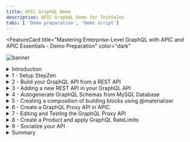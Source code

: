 ```yaml
---
title: APIC GraphQL Demo
description: APIC GraphQL Demo for TechSales
tabs: [ 'Demo preparation', 'Demo script']
---
```



<FeatureCard
  title="Mastering Enterprise-Level GraphQL with APIC and APIC Essentials - Demo Preparation"
  color="dark"
  >

![banner](./images/banner.png)

</FeatureCard>

<span id="place1"></span>

<details>

<summary>Introduction</summary>
<br/>
The rising adoption of hybrid cloud has resulted in data stored everywhere – in different types of data stores likes data warehouses, lakes, and lakehouses as well as across different clouds and on-premises environments. APIs serve as the essential connector between different data sources and applications, which means that businesses are relying on and creating more APIs than ever before to get the data they need to power their applications and experiences.
<br/><br/>
GraphQL has rapidly become a go-to query language for companies to interact with their data and is emerging as a new standard for APIs, layering upon the investments in REST APIs and data systems. While GraphQL APIs are significantly easier for the application teams to consume, they can represent a challenge to the API Provider teams tasked with building them.  We believe that APIs built declaratively are simply better - leading to first implementation with fewer lines of clean code, faster time to deploy, and APIs with built-in performance, cost, and reliability optimizations.
<br/><br/>
Our company decided to invest in GraphQL as a new standard for APIs. GraphQL is a query language for APIs that gives an application client greater control over what data it retrieves in an API request when compared with a REST API request.
<br/><br/>
We would like to explore an easier way for developers to build GraphQL APIs, consuming data stored everywhere. Take an e-commerce application for example. With a single call, GraphQL can merge data that is found in different subsystems, like customer information, order numbers, and delivery status, and return it in an expected format. While GraphQL APIs are significantly easier for the application teams to consume, they can represent a challenge to the API teams tasked with building them, securing them, socializing them, and managing them. To ease the process of building these APIs, we would like to explore a way to create GraphQL APIs using a declarative approach for federated access to data.
<br/><br/>
On the other hand, our Development's team is having problems managing the use of GraphQL APIs in your company, including rate limits, API lifecycle, security and how to socialize these APIs with our developers ecosystem.
<br/><br/>
In this demo we will learn how to move from Zero to Enterprise in the GraphQL domain. Initially we will learn how to use API Connect Essentials (StepZen) to create a a federated GraphQL API by pulling data from disparate sources (REST API and MySQL). After that you will use IBM API Connect to create a GraphQL API proxy definition that proxies a backend GraphQL server from StepZen, and to define rate limiting controls that reflect the amount of data that is returned from the server by a request to the GraphQL API.
<br/><br/>
Here we will see how to CREATE, MANAGE, SECURE and SOCIALIZE our GraphQL APIs using IBM API Connect solutions.
<br/><br/>
Let's get started!<br/><br/>

(Demo Slides <a href="https://github.com/ibm-integration/learninghub/blob/main/src/pages/demos/mq-techsales/files/APICSlides.pptx" target="_blank" rel="noreferrer">here</a>)
<br/>
</details>

<details>
<summary>1 - Setup StepZen</summary>

<br/>

| **1.1** | **Access StepZen** |
| :--- | :--- |
| **Narration** | StepZen enables developers to easily build and deploy a single GraphQL API that gets the data they need from multiple backends. The StepZen CLI is the primary tool for creating, uploading, deploying and testing your StepZen API. The StepZen CLI enables you use to manage your StepZen schemas, configurations, and endpoints. The CLI also comes with a built-in Schema Explorer that enables you to explore and test the API you’ve deployed locally from your browser. <br/><br/> We already installed StepZen CLI here. Now we need to get the details about our StepZen account. For this demo we are using a free StepZen account, let's log in here.  |
| **Action** &nbsp; 1.1.1 | On a browser window open the <a href="http://www.stepzen.com" target="_blank">URL below</a> (1) and click on **Log In** link (2). <br/><br/>```http://www.stepzen.com```<br/><br/>![](images/setup-sz-2.png)<br/>|
| **Action** &nbsp; 1.1.2 | **Log in** with your *username* and *password*. <br/><br/>![](images/setup-sz-3.png)<br/>|

| **1.2** | **Get your Account details** |
| :--- | :--- |
| **Narration** | When we get our account, first we need to navigate to the Stepzen Dashboard. In the Account page, we will find our account name, and the two keys weneed for API authentication. |
| **Action** &nbsp; 1.2.1 | On StepZen Dashboard page, on the left menu, open the **Account** page (key icon). <br/><br/>![](images/setup-sz-5.png)<br/>|
| **Action** &nbsp; 1.2.2 | Copy the **Account name** (1) and **Admin Key** (2). You will use them in the next step. <br/><br/>![](images/setup-sz-6.png)<br/>|

| **1.3** | **StepZen CLI log In** |
| :--- | :--- |
| **Narration** | To run StepZen in the cloud, we can connect the CLI to our account to get a private and secure endpoint or use StepZen with a public account. After installing the CLI, we can connect it to our account using the login CLI command. |
| **Action** &nbsp; 1.3.1 | Using Visual Studio Code terminal window, execute the command below to log in with StepZen CLI, replace [your_account] with the account value (1) from the Account page. <br/><br/> ```stepzen login -a [your_account]``` <br/><br/>![](images/setup-sz-7.png)<br/>|
| **Action** &nbsp; 1.3.2 | Now, you need to enter your Admin Key. Copy and paste the **Admin Key** value (2) from the Account page.  <br/><br/>![](images/setup-sz-8.png)<br/>|

<br/>

**[Go to top](#place1)**

</details>

<details>
<summary>2 - Build your GraphQL API from a REST API</summary>

<br/>

| **2.1** | **Create your API directory** |
| :--- | :--- |
| **Narration** | Using StepZen, we can create a GraphQL API for backends with REST interfaces in minutes. <br/><br/>There are two ways to create our GraphQL API with StepZen when we have a REST backend. <br/><br/> <ul><li>Use the command-line interface (CLI) command stepzen import curl to specify an existing REST endpoint - StepZen introspects the endpoint and auto-generates a GraphQL schema for you.</li><li>Write your schema code in a .graphql GraphQL Schema Definition Language (SDL) file. Use the powerful GraphQL directive @rest to connect the REST endpoint, and with just a few lines of code, you have a working schema.</li></ul><br/>In this section we will learn how to use StepZen import curl on an existing REST API. This command sends a curl request to StepZen and parses the GraphQL types from the JSON response.<br/><br/>Before we build our GraphQL API, let’s create a new directory.|
| **Action** &nbsp; 2.1.1 | On Visual Studio Code Terminal, execute the command below to create a new directory. <br/><br/>```mkdir product-demo```<br/><br/>![](images/build-rest1-1.png)|
| **Action** &nbsp; 2.1.2 | Change to the new directory. <br/>```cd product-demo```<br/><br/>![](images/build-rest1-2.png)|

| **2.2** | **Initialize the StepZen workspace** |
| :--- | :--- |
| **Narration** | We need to initialize the StepZen workspace in our working directory. Let's use the StepZen CLI init command to do it. |
| **Action** &nbsp; 2.2.1 | On Visual Studio Code Terminal, execute the command below.<br/><br/>```stepzen init --endpoint=api/product-demo```<br/><br/>![](images/build-rest1-3.png)|

| **2.3** | **Introspects the REST endpoint** |
| :--- | :--- |
| **Narration** | Let's take advantage of StepZen to introspects the REST endpoint and auto-generates a GraphQL schema for us. Here we are using a REST API developed by our company's DEV team with CUSTOMERS information. |
| **Action** &nbsp; 2.3.1 | On Visual Studio Code Terminal, execute the command below.<br/><br/>```stepzen import curl "https://introspection.apis.stepzen.com/customers" --query-name "customers"```<br/><br/>![](images/build-rest1-4.png)|

| **2.4** | **Explore graphQL schema** |
| :--- | :--- |
| **Narration** | Our first GraphQL API was created. Let's explore the graphQL schema! First, we need to open our project folder and open the index.graphql file on curl folder. Here we have all the schema of our customers REST API.  We will not deploy this GraphQL yet. Before that, let's import another REST endpoint. |
| **Action** &nbsp; 2.4.1 | On Visual Studio Code, click on **Explorer** icon (1) and click **Open Folder** (2).<br/><br/> ![](images/build-rest1-5.png)|
| **Action** &nbsp; 2.4.2 | Select the new created **product-demo** folder (1) and click **Select Folder** (2).<br/><br/> ![](images/build-rest1-6.png) |
| **Action** &nbsp; 2.4.3 | If necessary, click **Yes, I trust the authors** button. <br/><br/> ![](images/build-rest1-7.png) |
| **Action** &nbsp; 2.4.4 | To see the GraphQL schema, open the **curl** folder and select the **index.graphql** file (1). You are welcome to explore and check the .graphQL file (2). <br/><br/> ![](images/build-rest1-8.png) |
| **Action** &nbsp; 2.4.5 | If necessary, click **View > Terminal** to see the terminal window again. <br/><br/> ![](images/build-rest1-9.png) |

<br/>

**[Go to top](#place1)**

</details>

<details>
<summary>3 - Adding a new REST API in your GraphQL API</summary>

<br/>

| **3.1** | **Import a new REST API** |
| :--- | :--- |
| **Narration** | Now, let's improve our GraphQL API by addding another REST API. We just need to execute the import command again with a new REST URL to add a new REST API. |
| **Action** &nbsp; 3.1.1 | On Visual Studio Code Terminal, execute the command below to import another REST API.<br/><br/>```stepzen import curl "https://introspection.apis.stepzen.com/orders" --query-name "orders" --query-type "Order"```<br/><br/> ![](images/build-rest2-1.png)|

| **3.2** | **Explore schema** |
| :--- | :--- |
| **Narration** | To check the new graphQL schema, we just need to open the curl-01 folder and open the new index.graphql file. Here we can see the schema of the orders API.  <br/><br/>This third schema in the product-demo folder is aggregating the other two schemas of our two different REST APIs.  |
| **Action** &nbsp; 3.2.1 | Open the **curl-01** folder and open the new **index.graphql** file (1). You are welcome to explore the new schema (2).<br/><br/> ![](images/build-rest2-2.png)|
| **Action** &nbsp; 3.2.2 | Open the third schema, the **index.graphql** file in the **product-demo** folder (1) and check this schema is referencing the other two schemas (2).<br/><br/> ![](images/build-rest2-3.png)|

| **3.3** | **Start the endpoint** |
| :--- | :--- |
| **Narration** | StepZen can be deployed and run as a managed service on StepZen's cloud, on a virtual private cloud, or in a colocation data center. Whatever your choice of deployment, StepZen helps you build clean, declarative, consistent APIs and run them at scale with built-in optimizations.<br/><br/> To Deploy and run our endpoint, from command line, let's run stepzen start command. <br/><br/> This command does three things:<ul><li>Deploys the code in the current directory (or the directory provided via the --dir flag) to the specified endpoint on StepZen.</li><li>Watches the directory for changes and automatically deploys them to the endpoint specified.</li><li>Share a URL with StepZen's Schema Explorer that enables you to test your API by exploring the queries and types available and querying the API running on StepZen.</li></ul>The StepZen dashboard provides a playground for testing your GraphQL API. Let's open it to explore our GraphQL API.  |
| **Action** &nbsp; 3.3.1 | On Visual Studio Code terminal,  run the command below to initialize your endpoint.<br/>```stepzen start```<br/><br/> ![](images/build-rest2-4.png)|
| **Action** &nbsp; 3.3.2 | Show the stepzen start return.<br/><br/> ![](images/build-rest2-4-2.png)|
| **Action** &nbsp; 3.3.3 | Scroll down your terminal page to see the Dashboard URL of your API. Copy and paste it in you browser window.<br/><br/> ![](images/build-rest2-5.png)|

| **3.4** | **Test the endpoint** |
| :--- | :--- |
| **Narration** | The StepZen dashboard provides a playground for testing your GraphQL API. In the Dashboard we can play with different queries, for example, let's try the orders query.<br/><br/>Let's try a customers query now, with some fields. Remember, with this GraphQL API, we are consuming data from two different REST APIs. And we can do that with APIs from different types of data sources as well. |
| **Action** &nbsp; 3.4.1 | Go ahead and click **Execute Query** button (1) to test the orders query.  Check the result data (2).<br/><br/> ![](images/build-rest2-6.png)|
| **Action** &nbsp; 3.4.2 | You are welcome to play with the Builder section (1), to create queries with different values. For example, delete the order query, and create a customers query with some fields (2). Execute the query again (3) and check the result data (4).<br/><br/> ![](images/build-rest2-7.png) |

<br/>

**[Go to top](#place1)**

</details>

<details>
<summary>4 - Autogenerate GraphQL Schemas from MySQL Database</summary>

<br/>

| **4.1** | **Import MySQL schema** |
| :--- | :--- |
| **Narration** | Now, let's see how to create a GraphQL API with a SQL database backend. <br/><br/> There are two ways to create your GraphQL API with StepZen when you have a SQL database backend. <ul><li>Use the command-line interface (CLI) command stepzen import [mysql OR postgresql] to specify your database - StepZen introspects it and auto-generates a GraphQL schema for you.</li><li>Write your schema code in a .graphql GraphQL Schema Definition Language (SDL) file. Use the GraphQL directive @dbquery to connect the database, and with just a few lines of code, you have a working schema.)</li></ul>Here, we will see how to use stepzen import mysql command. Our company database's team provided use with a MySQL database. Let's use StepZen CLI command to import it. |
| **Action** &nbsp; 4.1.1 | On Visual Studio Code terminal, cancel the current execution (CTRL+C). And execute the command below to create a GraphQL API that connects data from a database backend.<br/><br/>```stepzen import mysql --db-host='db.introspection.stepzen.net' --db-database='introspection' --db-user='testUserIntrospection' --db-password='HurricaneStartingSample1934' --name=mysql```<br/><br/> ![](images/build-mysql-1.png) |

| **4.2** | **Explore MySQL schema** |
| :--- | :--- |
| **Narration** | To check the new graphQL schema, open the mysql folder and open the new index.graphql file. Here we have our database schema from MySQL. <br/><br/> By now, we are invoking two REST APIs and one MySQL database in our GraphQL API. |
| **Action** &nbsp; 4.2.1 | On VSCode, open the **mysql** folder and open the new **index.graphql** file (1). You are welcome to explore the new schema (2). <br/><br/>  ![](images/build-mysql-2.png)|

<br/>

**[Go to top](#place1)**

</details>

<details>
<summary>5 - Creating a composition of building blocks using @materializer</summary>

<br/>

| **5.1** | **Create the getAddressById query** |
| :--- | :--- |
| **Narration** | In many organizations, APIs are built around organizations or domains. For example, a B2C retail business might have customer APIs, e-commerce APIs, marketing APIs, and so on. These APIs are typically built by semi-independent teams, and usually have some common lightweight structures (like authentication, documentation, etc.), but otherwise are constructed independently. And they might appear in the same portal for the API consumer, but there is nothing that connects them. <br/><br/> Because GraphQL APIs are designed to “stitch” data together, GraphQL represents an opportunity to connect APIs easily—even those built by independent teams.  GraphQL federation is a critical element of your GraphQL architecture. Federation is about assembling the work of independent teams into one, or possibly a few, uber GraphQL APIs. Let's see how to do it!  <br/><br/> First, let's create a query to getAddressById in our MySQL database. |
| **Action** &nbsp; 5.1.1 | On the **index.graphql** from **mysql** folder (1), scroll down to see the ‘*type Query*’ declaration. Below the sentence "**Queries for type ‘Address’**" include the query code below (2).<br/><br/>This code is defining a getAddressById query to select address from mySQL database.<br/><br/> ![](images/merge-blocks-1.png)|
| **Action** &nbsp; 5.1.2 | **Save** the file (File > Save or CTRL+S).<br/>|

| **5.2** | **Create a composition with @materializer** |
| :--- | :--- |
| **Narration** | By now we have multiple subgraphs, we can link types across subgraphs with @materializer. Let's do it! <br/><br/>We just need to change our address field to use the getAdressById query that we have just created. We can easily link these two subgraphs with @materializer. |
| **Action** &nbsp; 5.2.1 | Open the **index.graphql** file from **curl** folder (1), this is the schema from customers REST API.  Scroll down to see the ‘*type RootEntry*’ section.  By now, the address is coming from the REST API endpoint. Let's change it to get this value from MySQL database. Replace the current address type definition (address: Address) for the code below (2). <br/><br/> ![](images/merge-blocks-2.png)|
| **Action** &nbsp; 5.2.2 |  **Save** the file (File > Save or CTRL+S).<br/> |

| **5.3** | **Test the composition** |
| :--- | :--- |
| **Narration** | We are ready to deploy our new API. Now we can test the new API, by creating a customers query including address attributes.<br/><br/>Here we have the result, including data from REST API and MySQL database at the same time.<br/><br/>Before we move to API Connections part, to see how to manage, secure and socialize this API, we need to take a copy of our API endpoint and the Authorization header. We will need them later to invoke our API.<br/><br/>One important point to highlight here is about how StepZen controls access to GraphQL schemas and endpoints.<br/><br/>As we build out our GraphQL APIs, we will want to add access control mechanisms to prevent unauthorized use of these endpoints. StepZen supports two different solutions for this problem.<ul><li>API Keys: we can use API keys to control access to the entire endpoint. API keys are the default access control mechanism.</li><li>And Field Policies: we can use Field policies to control access to specific entry point fields on the endpoint. Field policies provide fine-grained access control to your GraphQL API, using a model similar to attribute-based access control.</li></ul>StepZen provides two different types of API keys for use with an account: Admin Keys and API Keys. Admin keys provide administrative-level access to your account, and should only be used at development time. API keys provide more limited access to your account, and should be used for production.<br/><br/>In this demo, for simplification purpose, we will use the Admin Keys to access our API. In a real environment, we should use API Keys or Field Policies to improve our API’s security.|
| **Action** &nbsp; 5.3.1 | On Visual Studio Code terminal, execute the command below.```stepzen start```<br/><br/> ![](images/merge-blocks-3.png)|
| **Action** &nbsp; 5.3.2 | Back to the browser, refresh the Stepzen Dashboard page. |
| **Action** &nbsp; 5.3.3 | On the StepZen Dashboard page, use the Builder section (1), to create a customers query including address attributes (2). Execute the query again (3) and check the result data is coming from Rest and MySQL database (4).<br/><br/>![](images/merge-blocks-4.png) |
| **Action** &nbsp; 5.3.4 | Take a copy of your API endpoint (1) and the Authorization header (2).<br/><br/> ![](images/merge-blocks-5.png)|

<br/>

**[Go to top](#place1)**

</details>

<details>
<summary>6 - Create a GraphQL Proxy API in APIC</summary>

<br/>

| **6.1** | **Access your APIC Environment** |
| :--- | :--- |
| **Narration** | Great, our GraphQL API was created. However our developer's team still need a comprehensive API solution and strategy to manage these new GraphQL APIs from a unified and centrally visible solution. <br/><br/>They are looking for an integrated API management offering, with capabilities and tooling for all phases of the API lifecycle. Key steps of the API lifecycle include create, secure, manage, socialize, and analyze the APIs.<br/><br/>IBM API Connect is a full lifecycle API management solution that uses an intuitive experience to help consistently create, manage, secure, socialize and monetize APIs, which promotes digital transformation on premises and across clouds. This means we can power digital apps and spur innovation in real-time. IBM API Connect is also available as-a-Service as a highly scalable, fully managed API management platform on Amazon Web Services (AWS).<br/><br/>Let's explore how IBM API Connect will support our development team to manage our GraphQL APIs.  For this demo, we are using a trial account of IBM APIC on AWS.  |
| **Action** &nbsp; 6.1.1 | In your email inbox (that you used to create the APIC trial account), search for **IBM SaaS** (1), open the "**Your API Connect trial is ready**" email (2). <br/><br/> ![](images/apic-proxy-1.png) |
| **Action** &nbsp; 6.1.2 | Now, click **Access trial** button.<br/><br/> ![](images/apic-proxy-2.png) |
| **Action** &nbsp; 6.1.3 | Log in with your APIC user and password.<br/><br/> ![](images/apic-proxy-3.png)|

| **6.2** | **Create a new API from existing GraphQL service** |
| :--- | :--- |
| **Narration** | Here, you are on your API Connect Enterprise as a Service environment. API Connect Enterprise as a Service is a cloud-based edition of IBM API Connect. Using API Connect Enterprise as a Service enables you to work in the cloud to create, manage, secure, and socialize APIs using our latest user experiences, innovation, and industry standards for full API lifecycle management.<br/><br/>API Connect Enterprise as a Service uses software-as-a-service as a delivery model. With this model, API Connect is hosted on Amazon Web Services and is managed by IBM. You pay for using the software without worrying about owning and maintaining the underlying infrastructure. With API Connect Enterprise as a Service, you pay for usage through your AWS bill.<br/><br/>IBM API Connect enables you to create a GraphQL API proxy definition that proxies a backend GraphQL server. API Connect extends the GraphQL standard by providing, in a GraphQL API definition, the ability to configure a range of settings that are used to calculate the complexity of a GraphQL request and an associated cost that counts towards the rate limit..<br/><br/>Let’s see how to create a GraphQL Proxy API. |
| **Action** &nbsp; 6.2.1 | Click on the **Develop** menu. <br/><br/> ![](images/apic-home.png)|
| **Action** &nbsp; 6.2.2 | Then click **Add->API**. <br/><br/> ![](images/apic-proxy-5.png) |
| **Action** &nbsp; 6.2.3 | Select **From Existing GraphQL service (GraphQL proxy)** (1).  Then click **Next** (2). <br/><br/> ![](images/apic-proxy-6.png)|

| **6.3** | **Add the details of your GraphQL service** |
| :--- | :--- |
| **Narration** | Now, we need to add details from our GraphQL API created with API Connect Essentials (StepZen).  When we point to an existing GraphQL server, API Connect introspects the service and automatically creates a GraphQL proxy service. <br/><br/> As described earlier in this lab, your StepZen API is using an API Key approach to control access to the entire endpoint. Because of that, you need to include the API Key in the Authorization Header of the HTTP Header. Here you will include that to read the API Schema for introspection to setup this proxy API, and it will be used this one time only and not be saved for later to call the API itself. Let’s do it! <br/><br/> The schema validator reports warning and errors if found. Let's ignore the schema warning by now, will fix this warning in later steps.<br/><br/> Great! API Connect successfully created a GraphQL proxy API. |
| **Action** &nbsp; 6.3.1 | Enter the following values: <br/> &nbsp;&nbsp&nbsp Title: **customers** (1)<br/> &nbsp;&nbsp&nbsp GraphQL server URL: [*Your API URL copied from StepZen Dashboard*] (for example: https://wanaka.stepzen.net/api/product-demo/__graphql) (2) <br/><br/> ![](images/apic-proxy-7.png) |
| **Action** &nbsp; 6.3.2 | In the *HTTP Header* section, click **Add** (1) to enter **Authorization** (2) as *Header* and paste the *API Key value* that you copied from the *StepZen Dashboard Headers* section as *Value* (3). Then click *Next* (4). <br/><br/> ![](images/apic-proxy-8.png)|
| **Action** &nbsp; 6.3.3 | In the Paths section, select **all** the available endpoints (1), then click **Next** (2). <br/><br/> ![](images/apic-proxy-9.png) |
| **Action** &nbsp; 6.3.4 | Keep both **Secure using Client ID** and **CORS** checked (1) and click **Next** (2).<br/><br/> ![](images/apic-proxy-10.png) |
| **Action** &nbsp; 6.3.5 | Great! API Connect successfully created a GraphQL proxy API.<br/><br/> ![](images/apic-proxy-11.png)|

<br/>

**[Go to top](#place1)**

</details>

<details>
<summary>7 - Editing and Testing the GraphQL Proxy API</summary>

<br/>

| **7.1** | **Edit API** |
| :--- | :--- |
| **Narration** |  |
| **Action** &nbsp; 7.1.1 | <br/><br/> |
| **Action** &nbsp; 7.1.2 | <br/><br/> |

| **7.2** | **Apply suggestions** |
| :--- | :--- |
| **Narration** |  |
| **Action** &nbsp; 7.2.1 | <br/><br/> |
| **Action** &nbsp; 7.2.2 | <br/><br/> |
| **Action** &nbsp; 7.2.3 | <br/><br/> |

| **7.3** | **Edit Gateway Flow** |
| :--- | :--- |
| **Narration** |  |
| **Action** &nbsp; 7.3.1 | <br/><br/> |
| **Action** &nbsp; 7.3.2 | <br/><br/> |
| **Action** &nbsp; 7.3.3 | <br/><br/> |
| **Action** &nbsp; 7.3.4 | <br/><br/> |

| **7.4** | **Test the API** |
| :--- | :--- |
| **Narration** |  |
| **Action** &nbsp; 7.4.1 | <br/><br/> |
| **Action** &nbsp; 7.4.2 | <br/><br/> |
| **Action** &nbsp; 7.4.3 | <br/><br/> |
| **Action** &nbsp; 7.4.4 | <br/><br/> |
| **Action** &nbsp; 7.4.5 | <br/><br/> |
| **Action** &nbsp; 7.4.6 | <br/><br/> |
| **Action** &nbsp; 7.4.7 | <br/><br/> |

| **7.5** | **Add the authorization header** |
| :--- | :--- |
| **Narration** |  |
| **Action** &nbsp; 7.5.1 | <br/><br/> |
| **Action** &nbsp; 7.5.2 | <br/><br/> |
| **Action** &nbsp; 7.5.3 | <br/><br/> |
| **Action** &nbsp; 7.5.4 | <br/><br/> |
| **Action** &nbsp; 7.5.5 | <br/><br/> |

| **7.6** | **Test the new header** |
| :--- | :--- |
| **Narration** |  |
| **Action** &nbsp; 7.6.1 | <br/><br/> |
| **Action** &nbsp; 7.6.2 | <br/><br/> |

<br/>

**[Go to top](#place1)**

</details>

<details>
<summary>8 - Create a Product and apply GraphQL RateLimits</summary>

<br/>

| **8.1** | **Add new Product** |
| :--- | :--- |
| **Narration** |  |
| **Action** &nbsp; 8.1.1 | <br/><br/> |
| **Action** &nbsp; 8.1.2 | <br/><br/> |
| **Action** &nbsp; 8.1.3 | <br/><br/> |
| **Action** &nbsp; 8.1.4 | <br/><br/> |
| **Action** &nbsp; 8.1.5 | <br/><br/> |
| **Action** &nbsp; 8.1.6 | <br/><br/> |
| **Action** &nbsp; 8.1.7 | <br/><br/> |

| **8.2** | **Review the Plans** |
| :--- | :--- |
| **Narration** |  |
| **Action** &nbsp; 8.2.1 | <br/><br/> |
| **Action** &nbsp; 8.2.2 | <br/><br/> |
| **Action** &nbsp; 8.2.3 | <br/><br/> |
| **Action** &nbsp; 8.2.4 | <br/><br/> |

<br/>

**[Go to top](#place1)**

</details>

<details>
<summary>9 - Socialize your API</summary>

<br/>

| **9.1** | **Access the Developer Portal** |
| :--- | :--- |
| **Narration** |  |
| **Action** &nbsp; 9.1.1 | <br/><br/> |
| **Action** &nbsp; 9.1.2 | <br/><br/> |
| **Action** &nbsp; 9.1.3 | <br/><br/> |

| **9.2** | **Register a Developer Acccount** |
| :--- | :--- |
| **Narration** |  |
| **Action** &nbsp; 9.2.1 | <br/><br/> |
| **Action** &nbsp; 9.2.2 | <br/><br/> |
| **Action** &nbsp; 9.2.3 | <br/><br/> |
| **Action** &nbsp; 9.2.4 | <br/><br/> |

| **9.3** | **Create a new Application** |
| :--- | :--- |
| **Narration** |  |
| **Action** &nbsp; 9.3.1 | <br/><br/> |
| **Action** &nbsp; 9.3.2 | <br/><br/> |
| **Action** &nbsp; 9.3.3 | <br/><br/> |
| **Action** &nbsp; 9.3.4 | <br/><br/> |
| **Action** &nbsp; 9.3.5 | <br/><br/> |
| **Action** &nbsp; 9.3.6 | <br/><br/> |
| **Action** &nbsp; 9.3.7 | <br/><br/> |
| **Action** &nbsp; 9.3.8 | <br/><br/> |
| **Action** &nbsp; 9.3.9 | <br/><br/> |

| **9.4** | **Test the API** |
| :--- | :--- |
| **Narration** |  |
| **Action** &nbsp; 9.4.1 | <br/><br/> |
| **Action** &nbsp; 9.4.2 | <br/><br/> |
| **Action** &nbsp; 9.4.3 | <br/><br/> |
| **Action** &nbsp; 9.4.4 | <br/><br/> |

| **9.5** | **Analyze the API** |
| :--- | :--- |
| **Narration** |  |
| **Action** &nbsp; 9.5.1 | <br/><br/> |
| **Action** &nbsp; 9.5.2 | <br/><br/> |

<br/>

**[Go to top](#place1)**

</details>



<details>
<summary>Summary</summary>

<br/>
Let’s summarize what we’ve done today. In the demo we:
<br/><br/>
<ul>
<li>Created a GraphQL API using a declarative approach using API Connect Essentials (StepZen);</li>
<li>Created a GraphQL API using different sources (two REST services and one MySQL database);</li>
<li>Created a graph composition using @materializer;</li>
<li>Deployed the new GraphQL API on StepZen Cloud runtime;</li>
<li>Created a GraphQL Proxy API in API Connect to call the GraphQL API on StepZen;</li>
<li>Managed our API and set up the security and rate limits;</li>
<li>Create a Product and apply GraphQL RateLimits;</li>
<li>Socialize our GraphQL API on Developer Portal and demonstrated how a developer can use the API portal to perform self-service consumption of the API;</li>
</ul>
<br/><br/>
From a business perspective, we used APIs to automate a series of steps to: obtain customer and order information from different sources (legacy services and databases). We presented how API is the foundation of a digital transformation journey.
<br/><br/>
For developers, we demonstrated an easier way to build GraphQL APIs, consuming data stored everywhere.  At the same time, we presented a complete API Management solution that enables them to create, secure, socialize and manage APIs.
<br/><br/>
Thank you for attending today’s presentation.
<br/>

**[Go to top](#place1)**

</details>

